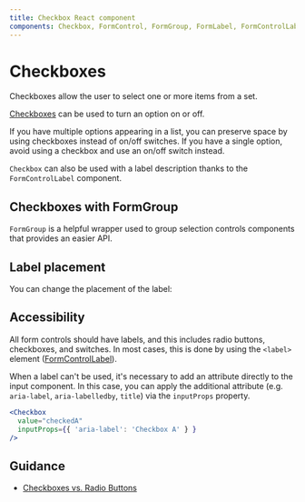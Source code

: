 ```yaml
---
title: Checkbox React component
components: Checkbox, FormControl, FormGroup, FormLabel, FormControlLabel
---
```



# Checkboxes

<p className="description">Checkboxes allow the user to select one or more items from a set.</p>

[Checkboxes](https://material.io/design/components/selection-controls.html#checkboxes) can be used to turn an option on or off.

If you have multiple options appearing in a list,
you can preserve space by using checkboxes instead of on/off switches.
If you have a single option, avoid using a checkbox and use an on/off switch instead.

<Example path="Material-UI/checkboxes/Checkboxes" />

`Checkbox` can also be used with a label description thanks to the `FormControlLabel` component.

<Example path="Material-UI/checkboxes/CheckboxLabels" />

## Checkboxes with FormGroup

`FormGroup` is a helpful wrapper used to group selection controls components that provides an easier API.

<Example path="Material-UI/checkboxes/CheckboxesGroup" />

## Label placement

You can change the placement of the label:

<Example path="Material-UI/checkboxes/FormControlLabelPosition" />

## Accessibility

All form controls should have labels, and this includes radio buttons, checkboxes, and switches. In most cases, this is done by using the `<label>` element ([FormControlLabel](/api/form-control-label/)).

When a label can't be used, it's necessary to add an attribute directly to the input component.
In this case, you can apply the additional attribute (e.g. `aria-label`, `aria-labelledby`, `title`) via the `inputProps` property.

```jsx
<Checkbox
  value="checkedA"
  inputProps={{ 'aria-label': 'Checkbox A' } }
/>
```

## Guidance

- [Checkboxes vs. Radio Buttons](https://www.nngroup.com/articles/checkboxes-vs-radio-buttons/)
